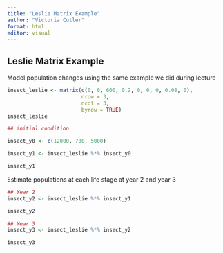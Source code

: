 ```yaml
---
title: "Leslie Matrix Example"
author: "Victoria Cutler"
format: html
editor: visual
---
```


## Leslie Matrix Example

Model population changes using the same example we did during lecture

```r

insect_leslie <- matrix(c(0, 0, 600, 0.2, 0, 0, 0, 0.08, 0), 
                        nrow = 3, 
                        ncol = 3, 
                        byrow = TRUE)
insect_leslie
```

```r
## initial condition

insect_y0 <- c(12000, 700, 5000)
```

```r

insect_y1 <- insect_leslie %*% insect_y0

insect_y1
```

Estimate populations at each life stage at year 2 and year 3

```r
## Year 2
insect_y2 <- insect_leslie %*% insect_y1

insect_y2

## Year 3
insect_y3 <- insect_leslie %*% insect_y2

insect_y3
```
